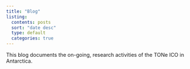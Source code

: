 ```yaml
---
title: "Blog"
listing:
  contents: posts
  sort: "date desc"
  type: default
  categories: true
---
```


This blog documents the on-going, research activities of the TONe ICO in Antarctica.